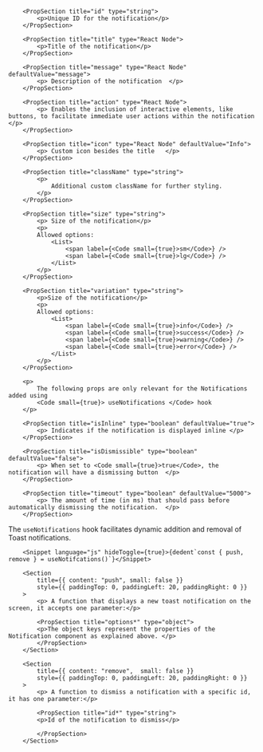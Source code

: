 
<PackageInstallGuide packageName="@wpmudev/sui-notification" />

<Section title="Props" border={true}>

    	<PropSection title="id" type="string">
    		<p>Unique ID for the notification</p>
    	</PropSection>

    	<PropSection title="title" type="React Node">
    		<p>Title of the notification</p>
    	</PropSection>

    	<PropSection title="message" type="React Node" defaultValue="message">
    		<p> Description of the notification  </p>
    	</PropSection>

    	<PropSection title="action" type="React Node">
    		<p> Enables the inclusion of interactive elements, like buttons, to facilitate immediate user actions within the notification   </p>
    	</PropSection>

    	<PropSection title="icon" type="React Node" defaultValue="Info">
    		<p> Custom icon besides the title   </p>
    	</PropSection>

		<PropSection title="className" type="string">
			<p>
				Additional custom className for further styling.
			</p>
		</PropSection>

    	<PropSection title="size" type="string">
    		<p> Size of the notification</p>
    		<p>
    		Allowed options:
    			<List>
    				<span label={<Code small={true}>sm</Code>} />
    				<span label={<Code small={true}>lg</Code>} />
    			</List>
    		</p>
    	</PropSection>

    	<PropSection title="variation" type="string">
    		<p>Size of the notification</p>
    		<p>
    		Allowed options:
    			<List>
    				<span label={<Code small={true}>info</Code>} />
    				<span label={<Code small={true}>success</Code>} />
    				<span label={<Code small={true}>warning</Code>} />
    				<span label={<Code small={true}>error</Code>} />
    			</List>
    		</p>
    	</PropSection>

    	<p>
    		The following props are only relevant for the Notifications added using
    		<Code small={true}> useNotifications </Code> hook
    	</p>

    	<PropSection title="isInline" type="boolean" defaultValue="true">
    		<p> Indicates if the notification is displayed inline </p>
    	</PropSection>

    	<PropSection title="isDismissible" type="boolean" defaultValue="false">
    		<p> When set to <Code small={true}>true</Code>, the notification will have a dismissing button  </p>
    	</PropSection>

    	<PropSection title="timeout" type="boolean" defaultValue="5000">
    		<p> The amount of time (in ms) that should pass before automatically dismissing the notification.  </p>
    	</PropSection>

</Section>

<Section
	title="useNotifications Hook"
	contained={true}
	style={{ paddingTop: 30, paddingBottom: 30 }}
>
		<p>The <Code small={true}>useNotifications</Code> hook facilitates dynamic addition and removal of Toast notifications.</p>

    	<Snippet language="js" hideToggle={true}>{dedent`const { push, remove } = useNotifcations()`}</Snippet>

    	<Section
    		title={{ content: "push", small: false }}
    		style={{ paddingTop: 0, paddingLeft: 20, paddingRight: 0 }}
    	>
    		<p> A function that displays a new toast notification on the screen, it accepts one parameter:</p>

    		<PropSection title="options*" type="object">
    		<p>The object keys represent the properties of the Notification component as explained above. </p>
    		</PropSection>
    	</Section>

    	<Section
    		title={{ content: "remove",  small: false }}
    		style={{ paddingTop: 0, paddingLeft: 20, paddingRight: 0 }}
    	>
    		<p> A function to dismiss a notification with a specific id, it has one parameter:</p>

    		<PropSection title="id*" type="string">
    		<p>Id of the notification to dismiss</p>

    		</PropSection>
    	</Section>

</Section>

<CommonPropsNotice />